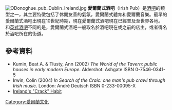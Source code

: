 [[File:ODonoghue_pub_Dublin_Ireland.jpg|thumb]]
'''愛爾蘭式酒吧'''（Irish Pub）是[[酒吧|酒吧]]的類型之一，其主要特徵包括了休閒友善的氣氛，愛爾蘭式體育和愛爾蘭音樂。最早的愛爾蘭式酒吧出現在10世紀時期，現在愛爾蘭式酒吧現在已經普及至世界各地。和[[英式酒吧|英式酒吧]]不同的是，愛爾蘭式酒吧一般取名於酒吧現在或之前的店主，或者得名於酒吧所在的街道。
==參考資料==
*Kumin, Beat A. & Tlusty, Ann (2002) ''The World of the Tavern: public houses in early modern Europe''. Aldershot: Ashgate ISBN 0-7546-0341-5
*Irwin, Colin (2004) ''In Search of the Craic: one man's pub crawl through Irish music''. London:  André Deutsch ISBN 0-233-00095-X
* [http://www.slate.com/articles/arts/culturebox/2006/03/irelands_crack_habit.html Ireland's "Crack" Habit] {{Wayback|url=http://www.slate.com/articles/arts/culturebox/2006/03/irelands_crack_habit.html |date=20161127101713 }}
[[Category:愛爾蘭文化|Category:愛爾蘭文化]]